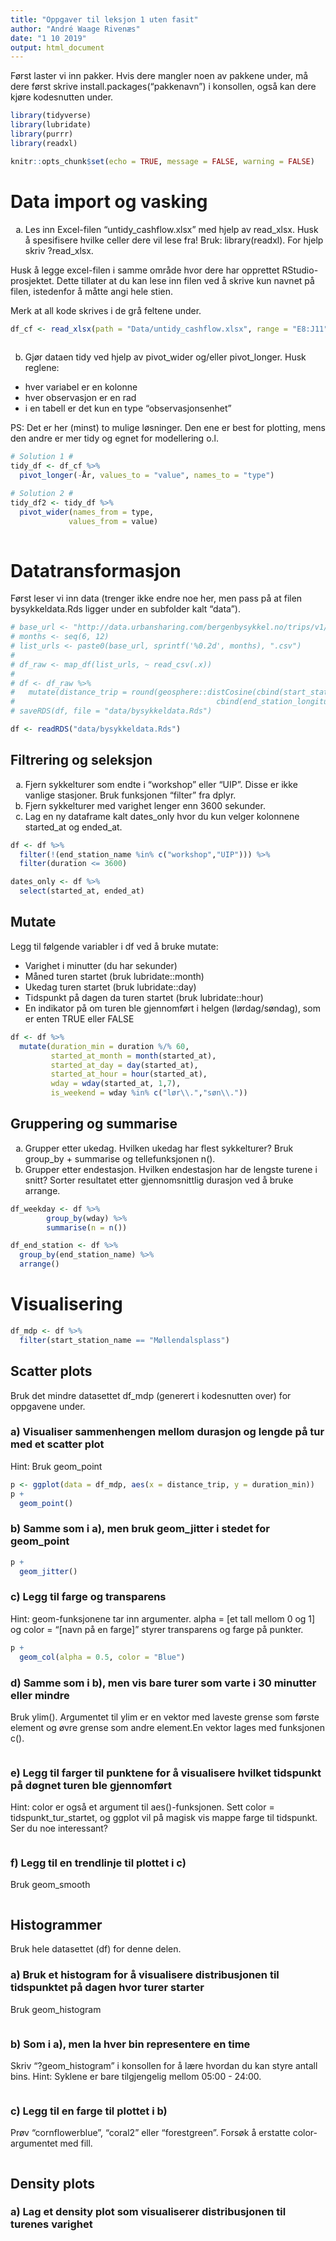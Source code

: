 ```yaml
---
title: "Oppgaver til leksjon 1 uten fasit"
author: "André Waage Rivenæs"
date: "1 10 2019"
output: html_document
---
```

Først laster vi inn pakker. Hvis dere mangler noen av pakkene under, må dere først skrive install.packages("pakkenavn") i konsollen, også kan dere kjøre kodesnutten under. 

```r
library(tidyverse)
library(lubridate)
library(purrr)
library(readxl)

knitr::opts_chunk$set(echo = TRUE, message = FALSE, warning = FALSE)
```

# Data import og vasking

a) 
Les inn Excel-filen “untidy_cashflow.xlsx” med hjelp av read_xlsx. Husk å spesifisere hvilke celler dere vil lese fra! Bruk: library(readxl). For hjelp skriv ?read_xlsx. 

Husk å legge excel-filen i samme område hvor dere har opprettet RStudio-prosjektet. Dette tillater at du kan lese inn filen ved å skrive kun navnet på filen, istedenfor å måtte angi hele stien. 

Merk at all kode skrives i de grå feltene under. 

```r

df_cf <- read_xlsx(path = "Data/untidy_cashflow.xlsx", range = "E8:J11")
    
```


b)
Gjør dataen tidy ved hjelp av pivot_wider og/eller pivot_longer. Husk reglene:

- hver variabel er en kolonne
- hver observasjon er en rad
- i en tabell er det kun en type “observasjonsenhet”

PS: Det er her (minst) to mulige løsninger. Den ene er best for plotting, mens den andre er mer tidy og egnet for modellering o.l. 

```r

# Solution 1 #
tidy_df <- df_cf %>% 
  pivot_longer(-År, values_to = "value", names_to = "type")

# Solution 2 #
tidy_df2 <- tidy_df %>% 
  pivot_wider(names_from = type,
             values_from = value)
  

```


# Datatransformasjon
Først leser vi inn data (trenger ikke endre noe her, men pass på at filen bysykkeldata.Rds ligger under en subfolder kalt "data"). 
```r
# base_url <- "http://data.urbansharing.com/bergenbysykkel.no/trips/v1/2018/"
# months <- seq(6, 12)
# list_urls <- paste0(base_url, sprintf('%0.2d', months), ".csv")
# 
# df_raw <- map_df(list_urls, ~ read_csv(.x)) 
# 
# df <- df_raw %>%
#   mutate(distance_trip = round(geosphere::distCosine(cbind(start_station_longitude, start_station_latitude),
#                                             cbind(end_station_longitude, end_station_latitude))))
# saveRDS(df, file = "data/bysykkeldata.Rds")

df <- readRDS("data/bysykkeldata.Rds")
```

## Filtrering og seleksjon

a) Fjern sykkelturer som endte i "workshop" eller "UIP". Disse er ikke vanlige stasjoner. Bruk funksjonen "filter" fra dplyr. 
b) Fjern sykkelturer med varighet lenger enn 3600 sekunder.
c) Lag en ny dataframe kalt dates_only hvor du kun velger kolonnene started_at og ended_at. 

```r

df <- df %>% 
  filter(!(end_station_name %in% c("workshop","UIP"))) %>% 
  filter(duration <= 3600)

dates_only <- df %>%
  select(started_at, ended_at)

```

## Mutate
Legg til følgende variabler i df ved å bruke mutate:

- Varighet i minutter (du har sekunder)
- Måned turen startet (bruk lubridate::month)
- Ukedag turen startet (bruk lubridate::day)
- Tidspunkt på dagen da turen startet (bruk lubridate::hour)
- En indikator på om turen ble gjennomført i helgen (lørdag/søndag), som er enten TRUE eller FALSE


```r

df <- df %>%
  mutate(duration_min = duration %/% 60,
         started_at_month = month(started_at),
         started_at_day = day(started_at),
         started_at_hour = hour(started_at),
         wday = wday(started_at, 1,7),
         is_weekend = wday %in% c("lør\\.","søn\\."))

```

## Gruppering og summarise

a) Grupper etter ukedag. Hvilken ukedag har flest sykkelturer? Bruk group_by + summarise og tellefunksjonen n().
b) Grupper etter endestasjon. Hvilken endestasjon har de lengste turene i snitt? Sorter resultatet etter gjennomsnittlig durasjon ved å bruke arrange.

```r

df_weekday <- df %>% 
        group_by(wday) %>% 
        summarise(n = n())

df_end_station <- df %>% 
  group_by(end_station_name) %>% 
  arrange()

```

# Visualisering

```r
df_mdp <- df %>% 
  filter(start_station_name == "Møllendalsplass")
```

## Scatter plots
Bruk det mindre datasettet df_mdp (generert i kodesnutten over) for oppgavene under.

### a) Visualiser sammenhengen mellom durasjon og lengde på tur med et scatter plot

Hint: Bruk geom_point
```r
p <- ggplot(data = df_mdp, aes(x = distance_trip, y = duration_min))
p +
  geom_point()
```


### b) Samme som i a), men bruk geom_jitter i stedet for geom_point

```r
p +
  geom_jitter()
```

### c) Legg til farge og transparens
Hint: geom-funksjonene tar inn argumenter. alpha = [et tall mellom 0 og 1] og color = "[navn på en farge]" styrer transparens og farge på punkter.
```r
p +
  geom_col(alpha = 0.5, color = "Blue")

```

### d) Samme som i b), men vis bare turer som varte i 30 minutter eller mindre
Bruk ylim(). Argumentet til ylim er en vektor med laveste grense som første element og øvre grense som andre element.En vektor lages med funksjonen c(). 
```r

```

### e) Legg til farger til punktene for å visualisere hvilket tidspunkt på døgnet turen ble gjennomført
Hint: color er også et argument til aes()-funksjonen. Sett color = tidspunkt_tur_startet, og ggplot vil på magisk vis mappe farge til tidspunkt. Ser du noe interessant?

```r

```

### f) Legg til en trendlinje til plottet i c)
Bruk geom_smooth
```r

```

## Histogrammer
Bruk hele datasettet (df) for denne delen.

### a) Bruk et histogram for å visualisere distribusjonen til tidspunktet på dagen hvor turer starter
Bruk geom_histogram
```r

```

### b) Som i a), men la hver bin representere en time
Skriv "?geom_histogram" i konsollen for å lære hvordan du kan styre antall bins. 
Hint: Syklene er bare tilgjengelig mellom 05:00 - 24:00.
```r

```

### c) Legg til en farge til plottet i b)
Prøv "cornflowerblue", "coral2" eller "forestgreen". Forsøk å erstatte color-argumentet med fill.
```r

```

## Density plots

### a) Lag et density plot som visualiserer distribusjonen til turenes varighet
```r

```

